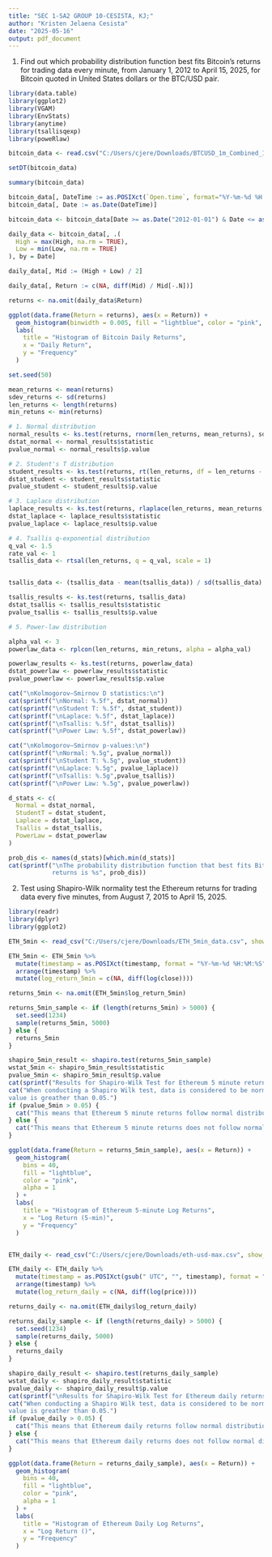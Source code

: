 ---
title: "SEC 1-SA2 GROUP 10-CESISTA, KJ;"
author: "Kristen Jelaena Cesista"
date: "2025-05-16"
output: pdf_document
---


1. Find out which probability distribution function best fits Bitcoin’s returns for 
trading data every minute, from January 1, 2012 to April 15, 2025, for Bitcoin 
quoted in United States dollars or the BTC/USD pair.


```{r warning = FALSE}
library(data.table)
library(ggplot2)
library(VGAM)
library(EnvStats)
library(anytime)
library(tsallisqexp)
library(poweRlaw)

bitcoin_data <- read.csv("C:/Users/cjere/Downloads/BTCUSD_1m_Combined_Index.csv", header = TRUE)

setDT(bitcoin_data) 

summary(bitcoin_data)

bitcoin_data[, DateTime := as.POSIXct(`Open.time`, format="%Y-%m-%d %H:%M:%S", tz = "UTC")]
bitcoin_data[, Date := as.Date(DateTime)]

bitcoin_data <- bitcoin_data[Date >= as.Date("2012-01-01") & Date <= as.Date("2025-04-15")]

daily_data <- bitcoin_data[, .(
  High = max(High, na.rm = TRUE),
  Low = min(Low, na.rm = TRUE)
), by = Date]

daily_data[, Mid := (High + Low) / 2]

daily_data[, Return := c(NA, diff(Mid) / Mid[-.N])]

returns <- na.omit(daily_data$Return)

ggplot(data.frame(Return = returns), aes(x = Return)) +
  geom_histogram(binwidth = 0.005, fill = "lightblue", color = "pink", alpha = 0.3) +
  labs(
    title = "Histogram of Bitcoin Daily Returns",
    x = "Daily Return",
    y = "Frequency"
  )

set.seed(50)

mean_returns <- mean(returns)
sdev_returns <- sd(returns)
len_returns <- length(returns)
min_retuns <- min(returns)

# 1. Normal distribution
normal_results <- ks.test(returns, rnorm(len_returns, mean_returns), sdev_returns)
dstat_normal <- normal_results$statistic
pvalue_normal <- normal_results$p.value

# 2. Student's T distribution
student_results <- ks.test(returns, rt(len_returns, df = len_returns - 1))
dstat_student <- student_results$statistic
pvalue_student <- student_results$p.value

# 3. Laplace distribution
laplace_results <- ks.test(returns, rlaplace(len_returns, mean_returns, sdev_returns))
dstat_laplace <- laplace_results$statistic
pvalue_laplace <- laplace_results$p.value

# 4. Tsallis q-exponential distribution
q_val <- 1.5
rate_val <- 1
tsallis_data <- rtsal(len_returns, q = q_val, scale = 1)


tsallis_data <- (tsallis_data - mean(tsallis_data)) / sd(tsallis_data) * sdev_returns + mean_returns

tsallis_results <- ks.test(returns, tsallis_data)
dstat_tsallis <- tsallis_results$statistic
pvalue_tsallis <- tsallis_results$p.value

# 5. Power-law distribution

alpha_val <- 3
powerlaw_data <- rplcon(len_returns, min_retuns, alpha = alpha_val)

powerlaw_results <- ks.test(returns, powerlaw_data)
dstat_powerlaw <- powerlaw_results$statistic
pvalue_powerlaw <- powerlaw_results$p.value

cat("\nKolmogorov–Smirnov D statistics:\n")
cat(sprintf("\nNormal: %.5f", dstat_normal))
cat(sprintf("\nStudent T: %.5f", dstat_student))
cat(sprintf("\nLaplace: %.5f", dstat_laplace))
cat(sprintf("\nTsallis: %.5f", dstat_tsallis))
cat(sprintf("\nPower Law: %.5f", dstat_powerlaw))

cat("\nKolmogorov–Smirnov p-values:\n")
cat(sprintf("\nNormal: %.5g", pvalue_normal))
cat(sprintf("\nStudent T: %.5g", pvalue_student))
cat(sprintf("\nLaplace: %.5g", pvalue_laplace))
cat(sprintf("\nTsallis: %.5g",pvalue_tsallis))
cat(sprintf("\nPower Law: %.5g", pvalue_powerlaw))

d_stats <- c(
  Normal = dstat_normal,
  StudentT = dstat_student,
  Laplace = dstat_laplace,
  Tsallis = dstat_tsallis,
  PowerLaw = dstat_powerlaw
)

prob_dis <- names(d_stats)[which.min(d_stats)]
cat(sprintf("\nThe probability distribution function that best fits Bitcoin’s 
            returns is %s", prob_dis))


```

2. Test using Shapiro-Wilk normality test the Ethereum returns for trading data 
every five minutes, from August 7, 2015 to April 15, 2025.
  
```{r warning = FALSE}
library(readr)
library(dplyr)
library(ggplot2)

ETH_5min <- read_csv("C:/Users/cjere/Downloads/ETH_5min_data.csv", show_col_types = FALSE)

ETH_5min <- ETH_5min %>%
  mutate(timestamp = as.POSIXct(timestamp, format = "%Y-%m-%d %H:%M:%S", tz = "UTC")) %>%
  arrange(timestamp) %>%
  mutate(log_return_5min = c(NA, diff(log(close))))

returns_5min <- na.omit(ETH_5min$log_return_5min)

returns_5min_sample <- if (length(returns_5min) > 5000) {
  set.seed(1234)
  sample(returns_5min, 5000)
} else {
  returns_5min
}

shapiro_5min_result <- shapiro.test(returns_5min_sample)
wstat_5min <- shapiro_5min_result$statistic
pvalue_5min <- shapiro_5min_result$p.value
cat(sprintf("Results for Shapiro-Wilk Test for Ethereum 5 minute returns: W = %.4f, p = %.4g.\n", wstat_5min, pvalue_5min))
cat("When conducting a Shapiro Wilk test, data is considered to be normal if p 
value is greather than 0.05.")
if (pvalue_5min > 0.05) {
  cat("This means that Ethereum 5 minute returns follow normal distribution.\n")
} else {
  cat("This means that Ethereum 5 minute returns does not follow normal distribution.\n")
}

ggplot(data.frame(Return = returns_5min_sample), aes(x = Return)) +
  geom_histogram(
    bins = 40, 
    fill = "lightblue", 
    color = "pink", 
    alpha = 1
  ) +
  labs(
    title = "Histogram of Ethereum 5-minute Log Returns",
    x = "Log Return (5-min)",
    y = "Frequency"
  ) 


ETH_daily <- read_csv("C:/Users/cjere/Downloads/eth-usd-max.csv", show_col_types = FALSE)

ETH_daily <- ETH_daily %>%
  mutate(timestamp = as.POSIXct(gsub(" UTC", "", timestamp), format = "%Y-%m-%d %H:%M:%S", tz = "UTC")) %>%
  arrange(timestamp) %>%
  mutate(log_return_daily = c(NA, diff(log(price))))

returns_daily <- na.omit(ETH_daily$log_return_daily)

returns_daily_sample <- if (length(returns_daily) > 5000) {
  set.seed(1234)
  sample(returns_daily, 5000)
} else {
  returns_daily
}

shapiro_daily_result <- shapiro.test(returns_daily_sample)
wstat_daily <- shapiro_daily_result$statistic
pvalue_daily <- shapiro_daily_result$p.value
cat(sprintf("\nResults for Shapiro-Wilk Test for Ethereum daily returns: W = %.4f, p = %.4g.\n", wstat_daily, pvalue_daily))
cat("When conducting a Shapiro Wilk test, data is considered to be normal if p 
value is greather than 0.05.")
if (pvalue_daily > 0.05) {
  cat("This means that Ethereum daily returns follow normal distribution.\n")
} else {
  cat("This means that Ethereum daily returns does not follow normal distribution.")
}

ggplot(data.frame(Return = returns_daily_sample), aes(x = Return)) +
  geom_histogram(
    bins = 40, 
    fill = "lightblue", 
    color = "pink", 
    alpha = 1
  ) +
  labs(
    title = "Histogram of Ethereum Daily Log Returns",
    x = "Log Return ()",
    y = "Frequency"
  ) 
```


